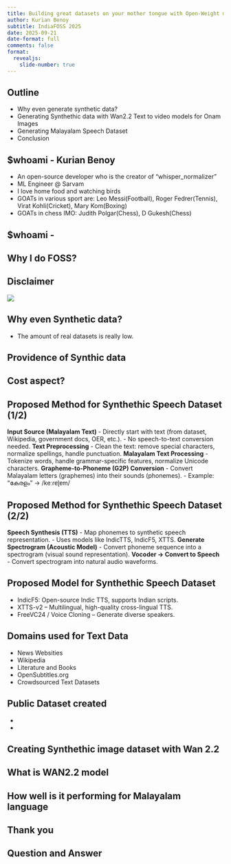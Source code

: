 ```yaml
---
title: Building great datasets on your mother tongue with Open-Weight models
author: Kurian Benoy
subtitle: IndiaFOSS 2025
date: 2025-09-21
date-format: full
comments: false
format:
  revealjs:
    slide-number: true
---
```


## Outline

- Why even generate synthetic data?
- Generating Synthethic data with Wan2.2 Text to video models for Onam Images
- Generating Malayalam Speech Dataset
- Conclusion

## $whoami - Kurian Benoy

- An open-source developer who is the creator of "whisper_normalizer"
- ML Engineer @ Sarvam
- I love home food and watching birds
- GOATs in various sport are: Leo Messi(Football), Roger Fedrer(Tennis), Virat Kohli(Cricket), Mary Kom(Boxing)
- GOATs in chess IMO: Judith Polgar(Chess), D Gukesh(Chess)

## $whoami - <IIIT Kottayam Student>

## Why I do FOSS?

## Disclaimer

![](https://img.itch.zone/aW1nLzgyNzQyMTUuZ2lm/original/G2YvUD.gif)

## Why even Synthetic data?

- The amount of real datasets is really low. 

## Providence of Synthic data

## Cost aspect?

## Proposed Method for Synthethic Speech Dataset (1/2)

**Input Source (Malayalam Text)**
  - Directly start with text (from dataset, Wikipedia, government docs, OER, etc.).
  - No speech-to-text conversion needed.
**Text Preprocessing**
  - Clean the text: remove special characters, normalize spellings, handle punctuation.
**Malayalam Text Processing**
  - Tokenize words, handle grammar-specific features, normalize Unicode characters.
**Grapheme-to-Phoneme (G2P) Conversion**
  - Convert Malayalam letters (graphemes) into their sounds (phonemes).
  - Example: "കേരളം" → /keːɾɐɭɐm/

## Proposed Method for Synthethic Speech Dataset (2/2)

**Speech Synthesis (TTS)**
  - Map phonemes to synthetic speech representation.
  - Uses models like IndicTTS, IndicF5, XTTS.
**Generate Spectrogram (Acoustic Model)**
  - Convert phoneme sequence into a spectrogram (visual sound representation).
**Vocoder → Convert to Speech**
  - Convert spectrogram into natural audio waveforms.

## Proposed Model for Synthethic Speech Dataset
  - IndicF5: Open-source Indic TTS, supports Indian scripts.
  - XTTS-v2 – Multilingual, high-quality cross-lingual TTS.
  - FreeVC24 / Voice Cloning – Generate diverse speakers.

## Domains used for Text Data
  - News Websities
  - Wikipedia
  - Literature and Books
  - OpenSubtitles.org
  - Crowdsourced Text Datasets

## Public Dataset created

- <Give code open-source>
- <Give dataset open-source>

## Creating Synthethic image dataset with Wan 2.2

## What is WAN2.2 model

## How well is it performing for Malayalam language

## Thank you

## Question and Answer


